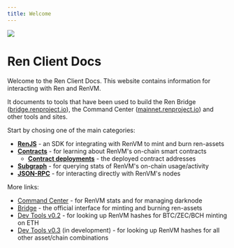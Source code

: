 ```yaml
---
title: Welcome
---
```


<div style={{ display: "flex", alignItems: "center", marginBottom: "20px" }}>
  <img src="/ren-client-docs/img/logo.svg" style={{ width: "3rem" }} />
  <h1 style={{ margin: "0" }}>Ren Client Docs</h1>
</div>

Welcome to the Ren Client Docs. This website contains information for interacting with Ren and RenVM.

It documents to tools that have been used to build the Ren Bridge ([bridge.renproject.io](https://bridge.renproject.io)), the Command Center ([mainnet.renproject.io](https://mainnet.renproject.io)) and other tools and sites.

Start by chosing one of the main categories:

- [**RenJS**](/ren-js) - an SDK for integrating with RenVM to mint and burn ren-assets
- [**Contracts**](/contracts) - for learning about RenVM's on-chain smart contracts
  - [**Contract deployments**](/contracts/deployments) - the deployed contract addresses
- [**Subgraph**](/subgraph) - for querying stats of RenVM's on-chain usage/activity
- [**JSON-RPC**](/api) - for interacting directly with RenVM's nodes

More links:

- [Command Center](https://mainnet.renproject.io) - for RenVM stats and for managing darknode
- [Bridge](https://bridge.renproject.io) - the official interface for minting and burning ren-assets
- [Dev Tools v0.2](https://renproject.github.io/dev-tools) - for looking up RenVM hashes for BTC/ZEC/BCH minting on ETH
- [Dev Tools v0.3](https://renproject.github.io/dev-tools-v0.3/) (in development) - for looking up RenVM hashes for all other asset/chain combinations
